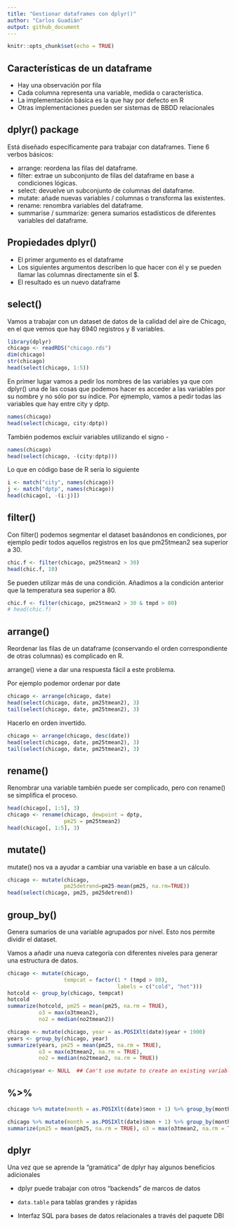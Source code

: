 ```yaml
---
title: "Gestionar dataframes con dplyr()"
author: "Carlos Guadián"
output: github_document
---
```


```r
knitr::opts_chunk$set(echo = TRUE)
```

## Características de un dataframe

- Hay una observación por fila
- Cada columna representa una variable, medida o característica.
- La implementación básica es la que hay por defecto en R
- Otras implementaciones pueden ser sistemas de BBDD relacionales

## dplyr() package
Está diseñado específicamente para trabajar con dataframes. Tiene 6 verbos básicos:

- arrange: reordena las filas del dataframe.
- filter: extrae un subconjunto de filas del dataframe en base a condiciones lógicas.
- select: devuelve un subconjunto de columnas del dataframe.
- mutate: añade nuevas variables / columnas o transforma las existentes.
- rename: renombra variables del dataframe.
- summarise / summarize: genera sumarios estadísticos de diferentes variables del dataframe.

## Propiedades dplyr() 

- El primer argumento es el dataframe
- Los siguientes argumentos describen lo que hacer con él y se pueden llamar las columnas directamente sin el $.
- El resultado es un nuevo dataframe

## select()
Vamos a trabajar con un dataset de datos de la calidad del aire de Chicago, en el que vemos que hay 6940 registros y 8 variables.
```r
library(dplyr)
chicago <- readRDS("chicago.rds")
dim(chicago)
str(chicago)
head(select(chicago, 1:5))
```

En primer lugar vamos a pedir los nombres de las variables ya que con dplyr() una de las cosas que podemos hacer es acceder a las variables por su nombre y no sólo por su índice. Por ejmemplo, vamos a pedir todas las variables que hay entre city y dptp.
```r
names(chicago)
head(select(chicago, city:dptp))
```

También podemos excluir variables utilizando el signo -
```r
names(chicago)
head(select(chicago, -(city:dptp)))
```

Lo que en código base de R sería lo siguiente
```r
i <- match("city", names(chicago))
j <- match("dptp", names(chicago))
head(chicago[, -(i:j)])
```

## filter()
Con filter() podemos segmentar el dataset basándonos en condiciones, por ejemplo pedir todos aquellos registros en los que pm25tmean2 sea superior a 30.
```r
chic.f <- filter(chicago, pm25tmean2 > 30)
head(chic.f, 10)
```

Se pueden utilizar más de una condición. Añadimos a la condición anterior que la temperatura sea superior a 80.
```r
chic.f <- filter(chicago, pm25tmean2 > 30 & tmpd > 80)
# head(chic.f)
```

## arrange()
Reordenar las filas de un dataframe (conservando el orden correspondiente de otras columnas) es complicado en R.

arrange() viene a dar una respuesta fácil a este problema.

Por ejemplo podemor ordenar por date
```r
chicago <- arrange(chicago, date)
head(select(chicago, date, pm25tmean2), 3)
tail(select(chicago, date, pm25tmean2), 3)
```

Hacerlo en orden invertido.
```r
chicago <- arrange(chicago, desc(date))
head(select(chicago, date, pm25tmean2), 3)
tail(select(chicago, date, pm25tmean2), 3)
```


## rename()
Renombrar una variable también puede ser complicado, pero con rename() se simplifica el proceso. 
```r
head(chicago[, 1:5], 3)
chicago <- rename(chicago, dewpoint = dptp, 
                  pm25 = pm25tmean2)
head(chicago[, 1:5], 3)
```


## mutate()
mutate() nos va a ayudar a cambiar una variable en base a un cálculo.
```r
chicago <- mutate(chicago, 
                  pm25detrend=pm25-mean(pm25, na.rm=TRUE))
head(select(chicago, pm25, pm25detrend))
```

## group_by()
Genera sumarios de una variable agrupados por nivel. Esto nos permite dividir el dataset.

Vamos a añadir una nueva categoría con diferentes niveles para generar una estructura de datos.
```r
chicago <- mutate(chicago, 
                  tempcat = factor(1 * (tmpd > 80), 
                                   labels = c("cold", "hot")))
hotcold <- group_by(chicago, tempcat)
hotcold
summarize(hotcold, pm25 = mean(pm25, na.rm = TRUE), 
          o3 = max(o3tmean2), 
          no2 = median(no2tmean2))
```


```r
chicago <- mutate(chicago, year = as.POSIXlt(date)$year + 1900)
years <- group_by(chicago, year)
summarize(years, pm25 = mean(pm25, na.rm = TRUE), 
          o3 = max(o3tmean2, na.rm = TRUE), 
          no2 = median(no2tmean2, na.rm = TRUE))
```

```r
chicago$year <- NULL  ## Can't use mutate to create an existing variable
```


## %>%

```r
chicago %>% mutate(month = as.POSIXlt(date)$mon + 1) %>% group_by(month) %>% summarize(pm25 = mean(pm25, na.rm = TRUE), o3 = max(o3tmean2, na.rm = TRUE), no2 = median(no2tmean2, na.rm = TRUE))
```

```r
chicago %>% mutate(month = as.POSIXlt(date)$mon + 1) %>% group_by(month) %>% 
summarize(pm25 = mean(pm25, na.rm = TRUE), o3 = max(o3tmean2, na.rm = TRUE), no2 = median(no2tmean2, na.rm = TRUE))
```


## dplyr

Una vez que se aprende la "gramática" de dplyr hay algunos beneficios adicionales

* dplyr puede trabajar con otros "backends" de marcos de datos

* `data.table` para tablas grandes y rápidas

* Interfaz SQL para bases de datos relacionales a través del paquete DBI

